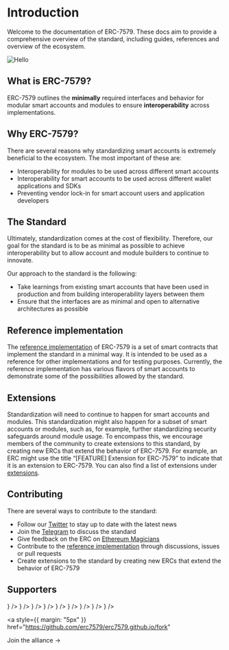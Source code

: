 
# Introduction

Welcome to the documentation of ERC-7579. These docs aim to provide a comprehensive overview of the standard, including guides, references and overview of the ecosystem.

![Hello](/bannerv2.png)

## What is ERC-7579?

ERC-7579 outlines the **minimally** required interfaces and behavior for modular smart accounts and modules to ensure **interoperability** across implementations.

## Why ERC-7579?

There are several reasons why standardizing smart accounts is extremely beneficial to the ecosystem. The most important of these are:

- Interoperability for modules to be used across different smart accounts
- Interoperability for smart accounts to be used across different wallet applications and SDKs
- Preventing vendor lock-in for smart account users and application developers

## The Standard

Ultimately, standardization comes at the cost of flexibility. Therefore, our goal for the standard is to be as minimal as possible to achieve interoperability but to allow account and module builders to continue to innovate.

Our approach to the standard is the following:

- Take learnings from existing smart accounts that have been used in production and from building interoperability layers between them
- Ensure that the interfaces are as minimal and open to alternative architectures as possible

## Reference implementation

The [reference implementation](https://github.com/erc7579/erc7579-implementation) of ERC-7579 is a set of smart contracts that implement the standard in a minimal way. It is intended to be used as a reference for other implementations and for testing purposes. Currently, the reference implementation has various flavors of smart accounts to demonstrate some of the possibilities allowed by the standard.

## Extensions

Standardization will need to continue to happen for smart accounts and modules. This standardization might also happen for a subset of smart accounts or modules, such as, for example, further standardizing security safeguards around module usage. To encompass this, we encourage members of the community to create extensions to this standard, by creating new ERCs that extend the behavior of ERC-7579. For example, an ERC might use the title “[FEATURE] Extension for ERC-7579” to indicate that it is an extension to ERC-7579. You can also find a list of extensions under [extensions](/extensions).

## Contributing

There are several ways to contribute to the standard:

- Follow our [Twitter](https://x.com/erc7579) to stay up to date with the latest news
- Join the [Telegram](https://t.me/+KfB9WuhKDgk5YzIx) to discuss the standard
- Give feedback on the ERC on [Ethereum Magicians](https://ethereum-magicians.org/t/erc-7579-minimal-modular-smart-accounts/17336)
- Contribute to the [reference implementation](https://github.com/erc7579/erc7579-implementation) through discussions, issues or pull requests
- Create extensions to the standard by creating new ERCs that extend the behavior of ERC-7579

## Supporters

<Cards>
  <Cards.Card
    title="Biconomy"
    href="https://biconomy.io/"
    icon={
      <Image
        src="/biconomy.jpeg"
        width={50}
        height={50}
        alt=""
        style={{ marginRight: "5px" }}
      />
    }
  />
  <Cards.Card
    title="ZeroDev"
    href="https://zerodev.app/"
    icon={
      <Image
        src="/zerodev.png"
        width={50}
        height={50}
        alt=""
        style={{ marginRight: "5px" }}
      />
    }
  />
  <Cards.Card
    title="Rhinestone"
    href="https://www.rhinestone.wtf/"
    icon={
      <Image
        src="/rhinestone.png"
        width={50}
        height={50}
        alt=""
        style={{ marginRight: "5px" }}
      />
    }
  />
  <Cards.Card
    title="OKX"
    href="https://www.okx.com/"
    icon={
      <Image
        src="/okx.jpeg"
        width={50}
        height={50}
        alt=""
        style={{ marginRight: "5px" }}
      />
    }
  />
  <Cards.Card
    title="Etherspot"
    href="https://etherspot.io"
    icon={
      <Image
        src="/etherspot.jpg"
        width={50}
        height={50}
        alt=""
        style={{ marginRight: "5px" }}
      />
    }
  />
  <Cards.Card
    title="Safe"
    href="https://safe.global/"
    icon={
      <Image
        src="/safe.png"
        width={50}
        height={50}
        alt=""
        style={{ marginRight: "5px" }}
      />
    }
  />
  <Cards.Card
    title="Pimlico"
    href="https://www.pimlico.io/"
    icon={
      <Image
        src="/pimlico.png"
        width={50}
        height={50}
        alt=""
        style={{ marginRight: "5px" }}
      />
    }
  />
  <Cards.Card
    title="WalletConnect"
    href="https://walletconnect.com/"
    icon={
      <Image
        src="/walletconnect.jpg"
        width={50}
        height={50}
        alt=""
        style={{ marginRight: "5px" }}
      />
    }
  />
  <Cards.Card
    title="ZK Email"
    href="https://prove.email/"
    icon={
      <Image
        src="/zkemail.png"
        width={50}
        height={50}
        alt=""
        style={{ marginRight: "5px" }}
      />
    }
  />
</Cards>

<a
  style={{ margin: "5px" }}
  href="https://github.com/erc7579/erc7579.github.io/fork"
>
  Join the alliance →
</a>
